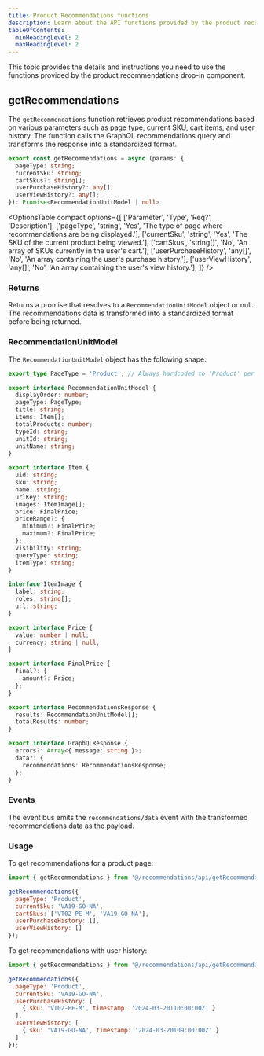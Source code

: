 ```yaml
---
title: Product Recommendations functions
description: Learn about the API functions provided by the product recommendations drop-in component.
tableOfContents:
  minHeadingLevel: 2
  maxHeadingLevel: 2
---
```



This topic provides the details and instructions you need to use the functions provided by the product recommendations drop-in component.

## getRecommendations

The `getRecommendations` function retrieves product recommendations based on various parameters such as page type, current SKU, cart items, and user history. The function calls the GraphQL recommendations query and transforms the response into a standardized format.

```ts
export const getRecommendations = async (params: {
  pageType: string;
  currentSku: string;
  cartSkus?: string[];
  userPurchaseHistory?: any[];
  userViewHistory?: any[];
}): Promise<RecommendationUnitModel | null>
```

<OptionsTable
  compact
  options={[
    ['Parameter', 'Type', 'Req?', 'Description'],
    ['pageType', 'string', 'Yes', 'The type of page where recommendations are being displayed.'],
    ['currentSku', 'string', 'Yes', 'The SKU of the current product being viewed.'],
    ['cartSkus', 'string[]', 'No', 'An array of SKUs currently in the user\'s cart.'],
    ['userPurchaseHistory', 'any[]', 'No', 'An array containing the user\'s purchase history.'],
    ['userViewHistory', 'any[]', 'No', 'An array containing the user\'s view history.'],
  ]}
/>

### Returns

Returns a promise that resolves to a `RecommendationUnitModel` object or null. The recommendations data is transformed into a standardized format before being returned.

### RecommendationUnitModel

The `RecommendationUnitModel` object has the following shape:

```ts
export type PageType = 'Product'; // Always hardcoded to 'Product' per requirements

export interface RecommendationUnitModel {
  displayOrder: number;
  pageType: PageType;
  title: string;
  items: Item[];
  totalProducts: number;
  typeId: string;
  unitId: string;
  unitName: string;
}

export interface Item {
  uid: string;
  sku: string;
  name: string;
  urlKey: string;
  images: ItemImage[];
  price: FinalPrice;
  priceRange?: {
    minimum?: FinalPrice;
    maximum?: FinalPrice;
  };
  visibility: string;
  queryType: string;
  itemType: string;
}

interface ItemImage {
  label: string;
  roles: string[];
  url: string;
}

export interface Price {
  value: number | null;
  currency: string | null;
}

export interface FinalPrice {
  final?: {
    amount?: Price;
  };
}

export interface RecommendationsResponse {
  results: RecommendationUnitModel[];
  totalResults: number;
}

export interface GraphQLResponse {
  errors?: Array<{ message: string }>;
  data?: {
    recommendations: RecommendationsResponse;
  };
}
```

### Events

The event bus emits the `recommendations/data` event with the transformed recommendations data as the payload.

### Usage

To get recommendations for a product page:

```js
import { getRecommendations } from '@/recommendations/api/getRecommendations';

getRecommendations({
  pageType: 'Product',
  currentSku: 'VA19-GO-NA',
  cartSkus: ['VT02-PE-M', 'VA19-GO-NA'],
  userPurchaseHistory: [],
  userViewHistory: []
});
```

To get recommendations with user history:

```js
import { getRecommendations } from '@/recommendations/api/getRecommendations';

getRecommendations({
  pageType: 'Product',
  currentSku: 'VA19-GO-NA',
  userPurchaseHistory: [
    { sku: 'VT02-PE-M', timestamp: '2024-03-20T10:00:00Z' }
  ],
  userViewHistory: [
    { sku: 'VA19-GO-NA', timestamp: '2024-03-20T09:00:00Z' }
  ]
});
```
